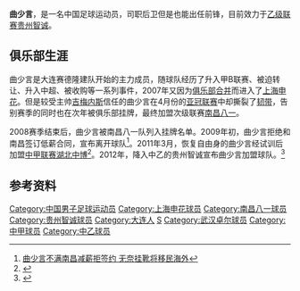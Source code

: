 {{noteta|G1=足球}}{{Football player infobox
| playername = 曲少言
| image = 
| fullname = 曲少言
| englishfullname = Qu Shaoyan
| nickname =
| dateofbirth ={{birth date and age|1982|5|7}}
| height = {{height|m=1.85}}
| countryofbirth = {{CHN}}
| cityofbirth = [[辽宁|辽宁]][[大连|大连]]
| currentclub  =[[贵州智诚|贵州智诚]]
| position = 后卫／前锋
| clubnumber = 25
| youthyears =
| youthclubs = [[北京三高|北京三高]]
| years = 2001-2006年<br/>2007年<br/>2008-2009年<br/>2011年<br/>2012年<br/>2013年
| clubs = [[上海联城|上海联城]]<br/>[[上海申花|上海申花]]<br/>[[南昌八一|南昌八一]]<br/>[[湖北中博|湖北中博]]<br/>[[贵州智诚|贵州智诚]]<br/>[[江西联盛|江西联盛]]
| caps(goals) = <br/>0{{0}}(0)<br/>?{{0}}(4)<br/>12 (0)<br/>12 (4)<br/>
| nationalyears =
| nationalteam =
| nationalcaps(goals) =
}}
'''曲少言'''{{BD|1982年|5月7日|||Q}}，是一名中国足球运动员，司职后卫但是也能出任前锋，目前效力于[[中国足球乙级联赛|乙级联赛]][[贵州智诚|贵州智诚]]。

==俱乐部生涯==
曲少言是大连赛德隆建队开始的主力成员，随球队经历了升入甲B联赛、被迫转让、升入中超、被收购等一系列事件，2007年又因为[[申花联城合并|俱乐部合并]]而进入了[[上海申花|上海申花]]。但是较受主帅[[吉梅内斯|吉梅内斯]]信任的曲少言在4月份的[[亚洲冠军联赛|亚冠联赛]]中却撕裂了[[韧带|韧带]]，告别赛季的同时也在次年被俱乐部挂牌，最终加盟次级联赛[[南昌八一|南昌八一]]。

2008赛季结束后，曲少言被南昌八一队列入挂牌名单。2009年初，曲少言拒绝和南昌签订低薪合同，宣布离开球队<ref>[http://news.sports.cn/china/chinab/news/2009-03-02/1747705.html 曲少言不满南昌减薪拒签约 无奈挂靴将移民海外]{{Dead link|date=2018年6月 |bot=InternetArchiveBot |fix-attempted=no }}</ref>。2011年3月，恢复自由身的曲少言经试训后加盟[[中国足球甲级联赛|中甲联赛]][[湖北中博|湖北中博]]<ref>{{Cite web |url=http://sports.163.com/11/0302/07/6U4H9T4800051C8U.html |title=2:1力克延边热身赛开门红 |access-date=2011-03-03 |archive-date=2020-08-04 |archive-url=https://web.archive.org/web/20200804151414/http://sports.163.com/11/0302/07/6U4H9T4800051C8U.html |dead-url=no }}</ref>。2012年，降入中乙的贵州智诚宣布曲少言加盟球队。<ref>{{cite news|url=http://sports.sohu.com/20120321/n338361101.shtml|title=贵州智诚将束昆明训练 新援亮相球迷期待再冲甲|publisher=搜狐体育|date=2012-03-21|accessdate=2012-05-18|archive-date=2012-05-21|archive-url=https://web.archive.org/web/20120521000523/http://sports.sohu.com/20120321/n338361101.shtml|dead-url=no}}</ref>

== 参考资料 ==
{{reflist}}

{{2004年珠海中邦名单}}
{{2011年中甲分类名单武汉}}
{{2012年中乙分类名单贵州智诚}}
{{2013年中乙分类名单江西联盛}}

{{DEFAULTSORT:QU Shaoyan}}
[[Category:中国男子足球运动员|Category:中国男子足球运动员]]
[[Category:上海申花球员|Category:上海申花球员]]
[[Category:南昌八一球员|Category:南昌八一球员]]
[[Category:贵州智诚球员|Category:贵州智诚球员]]
[[Category:大连人|Category:大连人]]
[[Category:曲姓|S]]
[[Category:武汉卓尔球员|Category:武汉卓尔球员]]
[[Category:中甲球员|Category:中甲球员]]
[[Category:中乙球员|Category:中乙球员]]